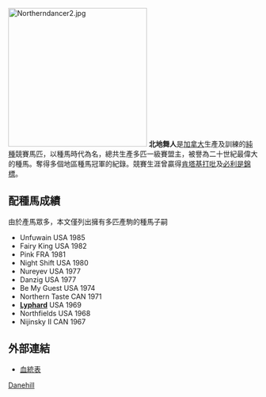 [[File:Northerndancer2.jpg|280px]]
'''北地舞人'''是[[加拿大|加拿大]]生產及訓練的[[純種馬|純種]]競賽馬匹，以種馬時代為名，總共生產多匹一級賽盟主，被譽為二十世紀最偉大的種馬。奪得多個地區種馬冠軍的紀錄。競賽生涯曾贏得[[肯塔基打吡|肯塔基打吡]]及[[必利是錦標|必利是錦標]]。

==配種馬成績==
由於產馬眾多，本文僅列出擁有多匹產駒的種馬子嗣

* Unfuwain USA 1985
* Fairy King USA 1982
* Pink FRA 1981
* Night Shift USA 1980
* Nureyev USA 1977
* Danzig USA 1977
* Be My Guest USA 1974
* Northern Taste CAN 1971
* '''[[利法爾|Lyphard]]''' USA 1969
* Northfields USA 1968
* Nijinsky II CAN 1967

==外部連結==
*[http://www.pedigreequery.com/northern+dancer 血統表]{{Wayback|url=http://www.pedigreequery.com/northern+dancer |date=20111006222230 }}

[[Category:競賽馬匹|Danehill]]